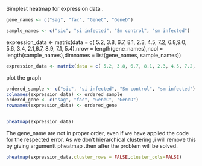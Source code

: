Simplest heatmap for expression data .

```{r}
gene_names <- c("sag", "fac", "GeneC", "GeneD")

sample_names <- c("sic", "si infected", "Sm control", "sm infected")
```

expression_data \<- matrix(data = c( 5.2, 3.8, 6.7, 8.1, 2.3, 4.5, 7.2, 6.8,9.0, 5.6, 3.4, 2.1,6.7, 8.9, 7.1, 5.4),nrow = length(gene_names),ncol = length(sample_names),dimnames = list(gene_names, sample_names))

```{r}
expression_data <- matrix(data = c( 5.2, 3.8, 6.7, 8.1, 2.3, 4.5, 7.2, 6.8,9.0, 5.6, 3.4, 2.1,6.7, 8.9, 7.1, 5.4),nrow = length(gene_names),ncol = length(sample_names),dimnames = list(gene_names, sample_names))
```

plot the graph

```{r message=TRUE, warning=TRUE, paged.print=TRUE}
ordered_sample <- c("sic", "si infected", "Sm control", "sm infected")
colnames(expression_data) <- ordered_sample
ordered_gene <- c("sag", "fac", "GeneC", "GeneD")
rownames(expression_data) <- ordered_gene



```

```{r}
pheatmap(expression_data)
```

The gene_name are not in proper order, even if we have applied the code for the respected error. As we don't hierarchical clustering ,i will remove this by giving argumentt pheatmap .then after the problem will be solved.

```{r}
pheatmap(expression_data,cluster_rows = FALSE,cluster_cols=FALSE)
```
